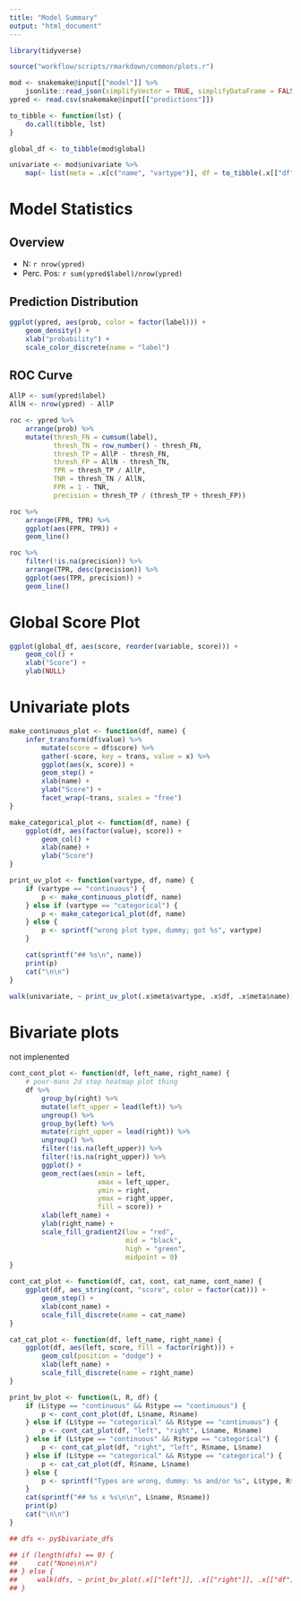 ```yaml
---
title: "Model Summary"
output: "html_document"
---
```


```r
library(tidyverse)

source("workflow/scripts/rmarkdown/common/plots.r")

mod <- snakemake@input[["model"]] %>%
    jsonlite::read_json(simplifyVector = TRUE, simplifyDataFrame = FALSE)
ypred <- read.csv(snakemake@input[["predictions"]])

to_tibble <- function(lst) {
    do.call(tibble, lst)
}

global_df <- to_tibble(mod$global)

univariate <- mod$univariate %>%
    map(~ list(meta = .x[c("name", "vartype")], df = to_tibble(.x[["df"]])))

```

# Model Statistics

## Overview

* N: `r nrow(ypred)`
* Perc. Pos: `r sum(ypred$label)/nrow(ypred)`

## Prediction Distribution

```r
ggplot(ypred, aes(prob, color = factor(label))) +
    geom_density() +
    xlab("probability") +
    scale_color_discrete(name = "label")
```

## ROC Curve

```r

AllP <- sum(ypred$label)
AllN <- nrow(ypred) - AllP

roc <- ypred %>%
    arrange(prob) %>%
    mutate(thresh_FN = cumsum(label),
           thresh_TN = row_number() - thresh_FN,
           thresh_TP = AllP - thresh_FN,
           thresh_FP = AllN - thresh_TN,
           TPR = thresh_TP / AllP,
           TNR = thresh_TN / AllN,
           FPR = 1 - TNR,
           precision = thresh_TP / (thresh_TP + thresh_FP))

```

```r
roc %>%
    arrange(FPR, TPR) %>%
    ggplot(aes(FPR, TPR)) +
    geom_line()

roc %>%
    filter(!is.na(precision)) %>%
    arrange(TPR, desc(precision)) %>%
    ggplot(aes(TPR, precision)) +
    geom_line()
```

# Global Score Plot


```r
ggplot(global_df, aes(score, reorder(variable, score))) +
    geom_col() +
    xlab("Score") +
    ylab(NULL)

```

# Univariate plots

```r

make_continuous_plot <- function(df, name) {
    infer_transform(df$value) %>%
        mutate(score = df$score) %>%
        gather(-score, key = trans, value = x) %>%
        ggplot(aes(x, score)) +
        geom_step() +
        xlab(name) +
        ylab("Score") +
        facet_wrap(~trans, scales = "free")
}

make_categorical_plot <- function(df, name) {
    ggplot(df, aes(factor(value), score)) +
        geom_col() +
        xlab(name) +
        ylab("Score")
}

print_uv_plot <- function(vartype, df, name) {
    if (vartype == "continuous") {
        p <- make_continuous_plot(df, name)
    } else if (vartype == "categorical") {
        p <- make_categorical_plot(df, name)
    } else {
        p <- sprintf("wrong plot type, dummy; got %s", vartype)
    }

    cat(sprintf("## %s\n", name))
    print(p)
    cat("\n\n")
}

walk(univariate, ~ print_uv_plot(.x$meta$vartype, .x$df, .x$meta$name))

```

# Bivariate plots

not implenented

```r

cont_cont_plot <- function(df, left_name, right_name) {
    # poor-mans 2d step heatmap plot thing
    df %>%
        group_by(right) %>%
        mutate(left_upper = lead(left)) %>%
        ungroup() %>%
        group_by(left) %>%
        mutate(right_upper = lead(right)) %>%
        ungroup() %>%
        filter(!is.na(left_upper)) %>%
        filter(!is.na(right_upper)) %>%
        ggplot() +
        geom_rect(aes(xmin = left,
                      xmax = left_upper,
                      ymin = right,
                      ymax = right_upper,
                      fill = score)) +
        xlab(left_name) +
        ylab(right_name) +
        scale_fill_gradient2(low = "red",
                             mid = "black",
                             high = "green",
                             midpoint = 0)
}

cont_cat_plot <- function(df, cat, cont, cat_name, cont_name) {
    ggplot(df, aes_string(cont, "score", color = factor(cat))) +
        geom_step() +
        xlab(cont_name) +
        scale_fill_discrete(name = cat_name)
}

cat_cat_plot <- function(df, left_name, right_name) {
    ggplot(df, aes(left, score, fill = factor(right))) +
        geom_col(position = "dodge") +
        xlab(left_name) +
        scale_fill_discrete(name = right_name)
}

print_bv_plot <- function(L, R, df) {
    if (L$type == "continuous" && R$type == "continuous") {
        p <- cont_cont_plot(df, L$name, R$name)
    } else if (L$type == "categorical" && R$type == "continuous") {
        p <- cont_cat_plot(df, "left", "right", L$name, R$name)
    } else if (L$type == "continuous" && R$type == "categorical") {
        p <- cont_cat_plot(df, "right", "left", R$name, L$name)
    } else if (L$type == "categorical" && R$type == "categorical") {
        p <- cat_cat_plot(df, R$name, L$name)
    } else {
        p <- sprintf("Types are wrong, dummy: %s and/or %s", L$type, R$type)
    }
    cat(sprintf("## %s x %s\n\n", L$name, R$name))
    print(p)
    cat("\n\n")
}

## dfs <- py$bivariate_dfs

## if (length(dfs) == 0) {
##     cat("None\n\n")
## } else {
##     walk(dfs, ~ print_bv_plot(.x[["left"]], .x[["right"]], .x[["df"]]))
## }

```
